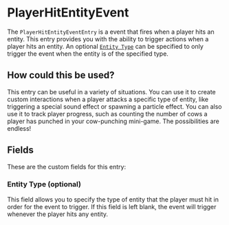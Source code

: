 # PlayerHitEntityEvent

The `PlayerHitEntityEventEntry` is a event that fires when a player hits an entity. This entry provides you with the ability to trigger actions when a player hits an entity. An optional [`Entity Type`](#entityType) can be specified to only trigger the event when the entity is of the specified type.

## How could this be used?

This entry can be useful in a variety of situations. You can use it to create custom interactions when a player attacks a specific type of entity, like triggering a special sound effect or spawning a particle effect. You can also use it to track player progress, such as counting the number of cows a player has punched in your cow-punching mini-game. The possibilities are endless!

## Fields

These are the custom fields for this entry:

### Entity Type (optional)

This field allows you to specify the type of entity that the player must hit in order for the event to trigger. If this field is left blank, the event will trigger whenever the player hits any entity.